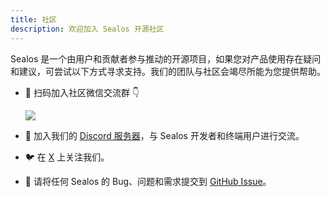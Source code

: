 ```yaml
---
title: 社区
description: 欢迎加入 Sealos 开源社区
---
```


Sealos 是一个由用户和贡献者参与推动的开源项目，如果您对产品使用存在疑问和建议，可尝试以下方式寻求支持。我们的团队与社区会竭尽所能为您提供帮助。

+ 📱 扫码加入社区微信交流群 👇

   ![](https://objectstorageapi.hzh.sealos.run/inmu3p0p-sealos/images/sealos-qr-code.jpg)

+ 💬 加入我们的 [Discord 服务器](https://discord.gg/wdUn538zVP)，与 Sealos 开发者和终端用户进行交流。
+ 🐦 在 [X](https://twitter.com/Sealos_io) 上关注我们。
+ 🐞 请将任何 Sealos 的 Bug、问题和需求提交到 [GitHub Issue](https://github.com/labring/sealos/issues/new/choose)。
